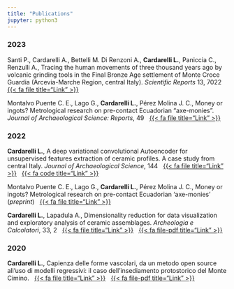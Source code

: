```yaml
---
title: "Publications"
jupyter: python3
---
```


### 2023

Santi P., Cardarelli A., Bettelli M. Di Renzoni A., **Cardarelli L.**, Paniccia C., Renzulli A., Tracing the human movements of three thousand years ago by volcanic grinding tools in the Final Bronze Age settlement of Monte Croce Guardia (Arcevia-Marche Region, central Italy). *Scientific Reports* 13, 7022 &nbsp; [{{< fa file title="Link" >}}](https://www.nature.com/articles/s41598-023-34033-x)

Montalvo Puente C. E., Lago G., **Cardarelli L.**, Pérez Molina J. C., Money or ingots? Metrological research on pre-contact Ecuadorian "axe-monies". *Journal of Archaeological Science: Reports*, 49 &nbsp; [{{< fa file title="Link" >}}](https://doi.org/10.1016/j.jasrep.2023.103976)



### 2022

**Cardarelli L.**, A deep variational convolutional Autoencoder for unsupervised features extraction of ceramic profiles. A case study from central Italy. *Journal of Archaeological Science*, 144  &nbsp; [{{< fa file title="Link" >}}](https://doi.org/10.1016/j.jas.2022.105640) &nbsp;
 [{{< fa code title="Link" >}}](https://github.com/lrncrd/VAEpots)


Montalvo Puente C. E., Lago G., **Cardarelli L.**, Pérez Molina J. C., Money or ingots? Metrological research on pre-contact Ecuadorian 'axe-monies' (*preprint*) &nbsp; [{{< fa file title="Link" >}}](https://doi.org/10.21203/rs.3.rs-1962271/v1)

**Cardarelli L.**, Lapadula A., Dimensionality reduction for data visualization and exploratory analysis of ceramic assemblages. *Archeologia e Calcolatori*, 33, 2 
&nbsp; [{{< fa file title="Link" >}}](https://doi.org/10.19282/ac.33.2.2022.03) &nbsp; [{{< fa file-pdf title="Link" >}}](http://www.archcalc.cnr.it/indice/PDF33.2/03_Cardarelli_Lapadula.pdf)


### 2020

**Cardarelli L.**, Capienza delle forme vascolari, da un metodo open source all'uso di modelli regressivi: il caso dell'insediamento protostorico del Monte Cimino. &nbsp; [{{< fa file title="Link" >}}](https://doi.org/10.19282/ac.31.1.2020.02) &nbsp; [{{< fa file-pdf title="Link" >}}](http://www.archcalc.cnr.it/indice/PDF31.1/02_Cardarelli.pdf)
